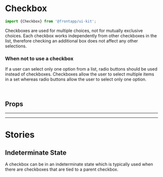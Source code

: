 
<Meta title="Components/Checkbox" of={Checkbox} />

# Checkbox

<Canvas>
  <Story id="components-checkbox--basic" />
</Canvas>

```typescript
import {Checkbox} from '@frontapp/ui-kit';
```

Checkboxes are used for multiple choices, not for mutually exclusive choices. Each checkbox works independently 
from other checkboxes in the list, therefore checking an additional box does not affect any other selections.

### When not to use a checkbox

If a user can select only one option from a list, radio buttons should be used instead of checkboxes. Checkboxes 
allow the user to select multiple items in a set whereas radio buttons allow the user to select only one option.

<br />

## Props

<ArgsTable of={Checkbox} />

<hr /><hr />

# Stories

## Indeterminate State

<Canvas>
  <Story id="components-checkbox--indeterminate" />
</Canvas>

A checkbox can be in an indeterminate state which is typically used when there are checkboxes that are tied to a parent
checkbox.